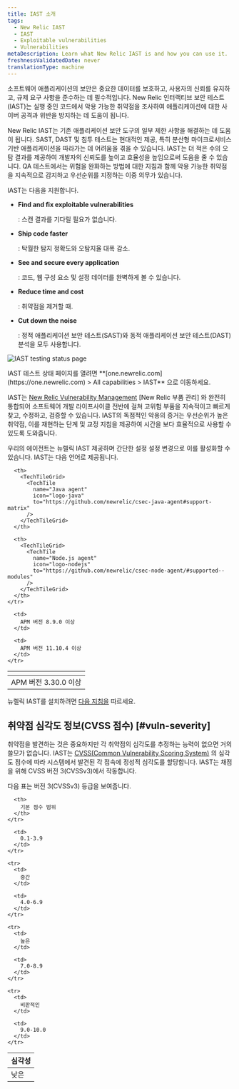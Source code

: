 ```yaml
---
title: IAST 소개
tags:
  - New Relic IAST
  - IAST
  - Exploitable vulnerabilities
  - Vulnerabilities
metaDescription: Learn what New Relic IAST is and how you can use it.
freshnessValidatedDate: never
translationType: machine
---
```



소프트웨어 애플리케이션의 보안은 중요한 데이터를 보호하고, 사용자의 신뢰를 유지하고, 규제 요구 사항을 준수하는 데 필수적입니다. New Relic 인터랙티브 보안 테스트(IAST)는 실행 중인 코드에서 악용 가능한 취약점을 조사하여 애플리케이션에 대한 사이버 공격과 위반을 방지하는 데 도움이 됩니다.

New Relic IAST는 기존 애플리케이션 보안 도구의 일부 제한 사항을 해결하는 데 도움이 됩니다. SAST, DAST 및 침투 테스트는 현대적인 제공, 특히 분산형 마이크로서비스 기반 애플리케이션을 따라가는 데 어려움을 겪을 수 있습니다. IAST는 더 적은 수의 오탐 결과를 제공하여 개발자의 신뢰도를 높이고 효율성을 높임으로써 도움을 줄 수 있습니다. QA 테스트에서는 위험을 완화하는 방법에 대한 지침과 함께 악용 가능한 취약점을 지속적으로 감지하고 우선순위를 지정하는 이중 의무가 있습니다.

IAST는 다음을 지원합니다.

* <DNT>**Find and fix exploitable vulnerabilities**</DNT>

  : 스캔 결과를 기다릴 필요가 없습니다.

* <DNT>**Ship code faster**</DNT>

  : 탁월한 탐지 정확도와 오탐지율 대폭 감소.

* <DNT>**See and secure every application**</DNT>

  : 코드, 웹 구성 요소 및 설정 데이터를 완벽하게 볼 수 있습니다.

* <DNT>**Reduce time and cost**</DNT>

  : 취약점을 제거할 때.

* <DNT>**Cut down the noise**</DNT>

  : 정적 애플리케이션 보안 테스트(SAST)와 동적 애플리케이션 보안 테스트(DAST) 분석을 모두 사용합니다.

<img
  title="IAST testing status page"
  alt="IAST testing status page"
  src={iastTestingStatus}
/>

<figcaption>
  IAST 테스트 상태 페이지를 열려면 <DNT>**[one.newrelic.com](https://one.newrelic.com) > All capabilities > IAST**</DNT> 으로 이동하세요.
</figcaption>

IAST는 [New Relic Vulnerability Management](/docs/vulnerability-management/overview/) \[New Relic 부품 관리] 와 완전히 통합되어 소프트웨어 개발 라이프사이클 전반에 걸쳐 고위험 부품을 지속적이고 빠르게 찾고, 수정하고, 검증할 수 있습니다. IAST의 독점적인 악용의 증거는 우선순위가 높은 취약점, 이를 재현하는 단계 및 교정 지침을 제공하여 시간을 보다 효율적으로 사용할 수 있도록 도와줍니다.

우리의 <InlinePopover type="apm"/>에이전트는 뉴렐릭 IAST 제공하며 간단한 설정 설정 변경으로 이를 활성화할 수 있습니다. IAST는 다음 언어로 제공됩니다.

<table>
  <thead>
    <tr>
      <th>
        <TechTileGrid>
          <TechTile
            name="Go agent"
            icon="logo-go"
            to="https://github.com/newrelic/csec-go-agent/tree/main#support-matrix"
          />
        </TechTileGrid>
      </th>

      <th>
        <TechTileGrid>
          <TechTile
            name="Java agent"
            icon="logo-java"
            to="https://github.com/newrelic/csec-java-agent#support-matrix"
          />
        </TechTileGrid>
      </th>

      <th>
        <TechTileGrid>
          <TechTile
            name="Node.js agent"
            icon="logo-nodejs"
            to="https://github.com/newrelic/csec-node-agent/#supported--modules"
          />
        </TechTileGrid>
      </th>
    </tr>
  </thead>

  <tbody>
    <tr>
      <td>
        APM 버전 3.30.0 이상
      </td>

      <td>
        APM 버전 8.9.0 이상
      </td>

      <td>
        APM 버전 11.10.4 이상
      </td>
    </tr>
  </tbody>
</table>

뉴렐릭 IAST를 설치하려면 [다음 지침을](/docs/iast/install/) 따르세요.

## 취약점 심각도 정보(CVSS 점수) [#vuln-severity]

취약점을 발견하는 것은 중요하지만 각 취약점의 심각도를 추정하는 능력이 없으면 거의 쓸모가 없습니다. IAST는 [CVSS(Common Vulnerability Scoring System)](https://nvd.nist.gov/vuln-metrics/cvss) 의 심각도 점수에 따라 시스템에서 발견된 각 접속에 정성적 심각도를 할당합니다. IAST는 채점을 위해 CVSS 버전 3(CVSSv3)에서 작동합니다.

다음 표는 버전 3(CVSSv3) 등급을 보여줍니다.

<table>
  <thead>
    <tr>
      <th>
        심각성
      </th>

      <th>
        기본 점수 범위
      </th>
    </tr>
  </thead>

  <tbody>
    <tr>
      <td>
        낮은
      </td>

      <td>
        0.1-3.9
      </td>
    </tr>

    <tr>
      <td>
        중간
      </td>

      <td>
        4.0-6.9
      </td>
    </tr>

    <tr>
      <td>
        높은
      </td>

      <td>
        7.0-8.9
      </td>
    </tr>

    <tr>
      <td>
        비판적인
      </td>

      <td>
        9.0-10.0
      </td>
    </tr>
  </tbody>
</table>